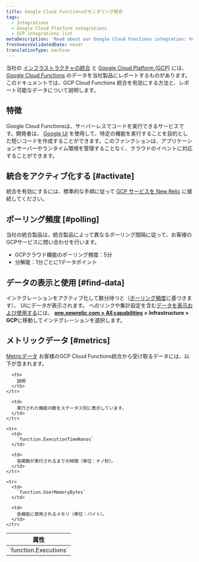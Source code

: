 ```yaml
---
title: Google Cloud Functionsのモニタリング統合
tags:
  - Integrations
  - Google Cloud Platform integrations
  - GCP integrations list
metaDescription: 'Read about our Google Cloud Functions integration: how to activate it and what data it reports.'
freshnessValidatedDate: never
translationType: machine
---
```


当社の [インフラストラクチャの統合](/docs/infrastructure/integrations-getting-started/getting-started/introduction-infrastructure-integrations) と [Google Cloud Platform (GCP)](https://cloud.google.com/) には、 [Google Cloud Functions](https://cloud.google.com/functions/) のデータを当社製品にレポートするものがあります。このドキュメントでは、GCP Cloud Functions 統合を有効にする方法と、レポート可能なデータについて説明します。

## 特徴

Google Cloud Functionsは、サーバーレスでコードを実行できるサービスです。開発者は、 [Google UI](https://cloud.google.com/functions/docs/quickstarts) を使用して、特定の機能を実行することを目的とした短いコードを作成することができます。このファンクションは、アプリケーションサーバーやランタイム環境を管理することなく、クラウドのイベントに対応することができます。

## 統合をアクティブ化する [#activate]

統合を有効にするには、標準的な手順に従って [GCP サービスを New Relic](/docs/connect-google-cloud-platform-services-infrastructure) に接続してください。

## ポーリング頻度 [#polling]

当社の統合製品は、統合製品によって異なるポーリング間隔に従って、お客様のGCPサービスに問い合わせを行います。

* GCPクラウド機能のポーリング頻度：5分
* 分解能：1分ごとに1データポイント

## データの表示と使用 [#find-data]

インテグレーションをアクティブ化して数分待つと（[ポーリング頻度](#polling)に基づきます）、 UIにデータが表示されます。 <InlinePopover type="dashboards"/>へのリンクや集計設定を含む[データを表示および使用する](/docs/infrastructure/integrations/find-use-infrastructure-integration-data)には、 <DNT>**[one.newrelic.com > All capabilities](https://one.newrelic.com/all-capabilities) > Infrastructure > GCP**</DNT>に移動してインテグレーションを選択します。

## メトリックデータ [#metrics]

[Metricデータ](/docs/infrastructure/integrations-getting-started/getting-started/introduction-infrastructure-integrations#data-types) お客様のGCP Cloud Functions統合から受け取るデータには、以下が含まれます。

<table>
  <thead>
    <tr>
      <th style={{ width: "300px" }}>
        属性
      </th>

      <th>
        説明
      </th>
    </tr>
  </thead>

  <tbody>
    <tr>
      <td>
        `function.Executions`
      </td>

      <td>
        実行された機能の数をステータス別に表示しています。
      </td>
    </tr>

    <tr>
      <td>
        `function.ExecutionTimeNanos`
      </td>

      <td>
        各関数が実行されるまでの時間（単位：ナノ秒）。
      </td>
    </tr>

    <tr>
      <td>
        `function.UserMemoryBytes`
      </td>

      <td>
        各機能に使用されるメモリ（単位：バイト）。
      </td>
    </tr>
  </tbody>
</table>
